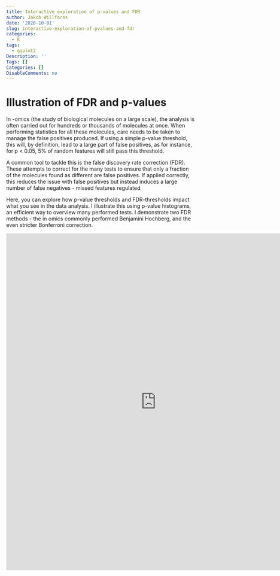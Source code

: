 ```yaml
---
title: Interactive exploration of p-values and FDR
author: Jakob Willforss
date: '2020-10-01'
slug: interactive-exploration-of-pvalues-and-fdr
categories:
  - R
tags:
  - ggplot2
Description: ''
Tags: []
Categories: []
DisableComments: no
---
```


# Illustration of FDR and p-values

In -omics (the study of biological molecules on a large scale), the analysis is often carried out for hundreds or thousands of molecules at once. When performing statistics for all these molecules, care needs to be taken to manage the false positives produced. If using a simple p-value threshold, this will, by definition, lead to a large part of false positives, as for instance, for p < 0.05, 5% of random features will still pass this threshold. 

A common tool to tackle this is the false discovery rate correction (FDR). These attempts to correct for the many tests to ensure that only a fraction of the molecules found as different are false positives. If applied correctly, this reduces the issue with false positives but instead induces a large number of false negatives - missed features regulated.

Here, you can explore how p-value thresholds and FDR-thresholds impact what you see in the data analysis. I illustrate this using p-value histograms, an efficient way to overview many performed tests. I demonstrate two FDR methods - the in omics commonly performed Benjamini Hochberg, and the even stricter Bonferroni correction.

<iframe src="https://jakobshinyapps.shinyapps.io/fdr_exploration/" width="800" height="900" style="border: none;"></iframe>

